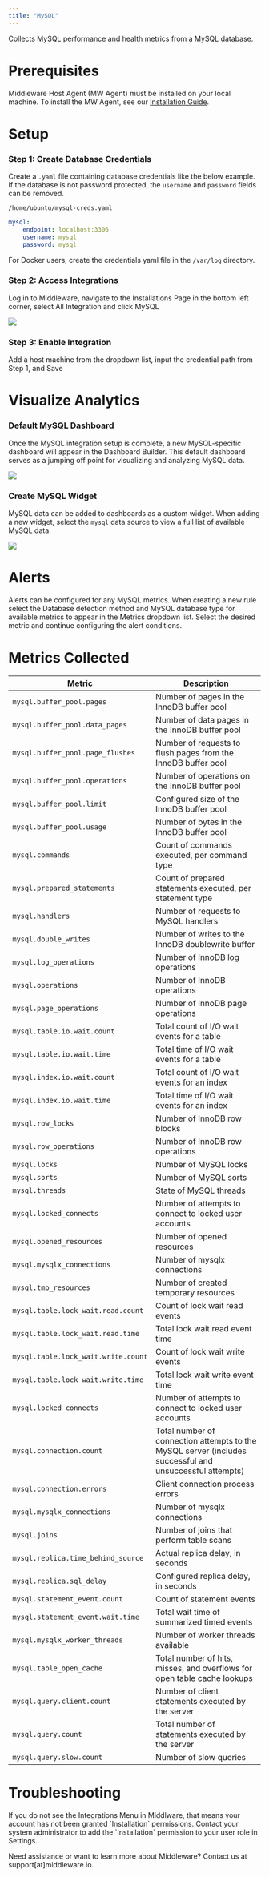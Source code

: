 ```yaml
---
title: "MySQL"
---
```

Collects MySQL performance and health metrics from a MySQL database.

# Prerequisites

Middleware Host Agent (MW Agent) must be installed on your local machine. To install the MW Agent, see our [Installation Guide](https://docs.middleware.io/agent-installation/overview).

# Setup

### Step 1: Create Database Credentials

Create a `.yaml` file containing database credentials like the below example. If the database is not password protected, the `username` and `password` fields can be removed.

`/home/ubuntu/mysql-creds.yaml`

```yaml .yaml
mysql:
    endpoint: localhost:3306
    username: mysql  
    password: mysql 

```
<Note> For Docker users, create the credentials yaml file in the `/var/log` directory. </Note>

### Step 2: Access Integrations

Log in to Middleware, navigate to the Installations Page in the bottom left corner, select All Integration and click MySQL

<img src="/images/integration/mysql-store.png" />

### Step 3: Enable Integration

Add a host machine from the dropdown list, input the credential path from Step 1, and Save

# Visualize Analytics

### Default MySQL Dashboard

Once the MySQL integration setup is complete, a new MySQL-specific dashboard will appear in the Dashboard Builder. This default dashboard serves as a jumping off point for visualizing and analyzing MySQL data. 

<img src="/images/integration/mysql-dashboard.png" />

### Create MySQL Widget

MySQL data can be added to dashboards as a custom widget. When adding a new widget, select the `mysql` data source to view a full list of available MySQL data. 

<img src="/images/integration/mysql-custom-graphs.png" />

# Alerts

Alerts can be configured for any MySQL metrics. When creating a new rule select the Database detection method and MySQL database type for available metrics to appear in the Metrics dropdown list. Select the desired metric and continue configuring the alert conditions.

# Metrics Collected

| Metric                               | Description                                                                                        |
| ------------------------------------ | -------------------------------------------------------------------------------------------------- |
| `mysql.buffer_pool.pages`            | Number of pages in the InnoDB buffer pool                                                     |
| `mysql.buffer_pool.data_pages`       | Number of data pages in the InnoDB buffer pool                                               |
| `mysql.buffer_pool.page_flushes`     | Number of requests to flush pages from the InnoDB buffer pool                               |
| `mysql.buffer_pool.operations`       | Number of operations on the InnoDB buffer pool                                                |
| `mysql.buffer_pool.limit`            |  Configured size of the InnoDB buffer pool                                                  |
| `mysql.buffer_pool.usage`            |  Number of bytes in the InnoDB buffer pool                                                   |
| `mysql.commands`                     |  Count of commands executed, per command type                           |
| `mysql.prepared_statements`          |  Count of prepared statements executed, per statement type                     |
| `mysql.handlers`                     |   Number of requests to MySQL handlers                                             |
| `mysql.double_writes`                |   Number of writes to the InnoDB doublewrite buffer                                          |
| `mysql.log_operations`               |  Number of InnoDB log operations                                                      |
| `mysql.operations`                   |  Number of InnoDB operations                                                               |
| `mysql.page_operations`              |  Number of InnoDB page operations                                  |
| `mysql.table.io.wait.count`          | Total count of I/O wait events for a table                                       |
| `mysql.table.io.wait.time`           | Total time of I/O wait events for a table                                       |
| `mysql.index.io.wait.count`          | Total count of I/O wait events for an index                                     |
| `mysql.index.io.wait.time`           | Total time of I/O wait events for an index                                      |
| `mysql.row_locks`                    | Number of InnoDB row blocks                                                 |
| `mysql.row_operations`               |  Number of InnoDB row operations                                                    |
| `mysql.locks`                        |  Number of MySQL locks                                                  |
| `mysql.sorts`                        | Number of MySQL sorts                                                              |
| `mysql.threads`                      | State of MySQL threads                                                                |
| `mysql.locked_connects`              | Number of attempts to connect to locked user accounts                                  |
| `mysql.opened_resources`             | Number of opened resources                                                                 |
| `mysql.mysqlx_connections`           | Number of mysqlx connections                                   |
| `mysql.tmp_resources`                | Number of created temporary resources                                       |
| `mysql.table.lock_wait.read.count`   | Count of lock wait read events                                         |
| `mysql.table.lock_wait.read.time`    |  Total lock wait read event time                                       |
| `mysql.table.lock_wait.write.count`  | Count of lock wait write events                            |
| `mysql.table.lock_wait.write.time`   | Total lock wait write event time                                            |
| `mysql.locked_connects`              | Number of attempts to connect to locked user accounts                                 |
| `mysql.connection.count`             | Total number of connection attempts to the MySQL server (includes successful and unsuccessful attempts)                  |
| `mysql.connection.errors`            | Client connection process errors                     |
| `mysql.mysqlx_connections`           | Number of mysqlx connections                                                           |
| `mysql.joins`                        | Number of joins that perform table scans                                                  |
| `mysql.replica.time_behind_source`   | Actual replica delay, in seconds                                       |
| `mysql.replica.sql_delay`            | Configured replica delay, in seconds                                     |
| `mysql.statement_event.count`        | Count of statement events                                          |
| `mysql.statement_event.wait.time`    | Total wait time of summarized timed events                                           |
| `mysql.mysqlx_worker_threads`        | Number of worker threads available                                                    |
| `mysql.table_open_cache`             | Total number of hits, misses, and overflows for open table cache lookups                          |
| `mysql.query.client.count`           | Number of client statements executed by the server   |
| `mysql.query.count`                  | Total number of statements executed by the server                                                   |
| `mysql.query.slow.count`             | Number of slow queries                                                                      |

# Troubleshooting

<Accordion title="Missing Integrations Menu">
  If you do not see the Integrations Menu in Middlware, that means your account has not been granted `Installation` permissions. Contact your system administrator to add the `Installation` permission to your user role in Settings.
</Accordion>

<Note> Need assistance or want to learn more about Middleware? Contact us at support[at]middleware.io. </Note>